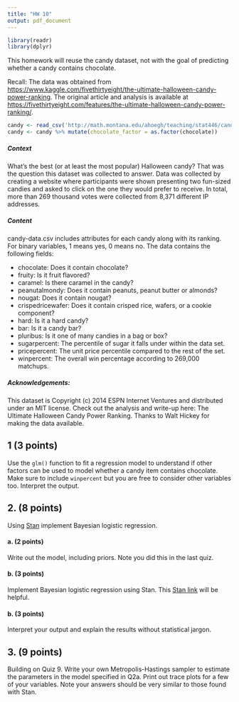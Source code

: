```yaml
---
title: "HW 10"
output: pdf_document
---
```


```r
library(readr)
library(dplyr)
```

This homework will reuse the candy dataset, not with the goal of predicting whether a candy contains chocolate.

Recall: The data was obtained from [https://www.kaggle.com/fivethirtyeight/the-ultimate-halloween-candy-power-ranking](https://www.kaggle.com/fivethirtyeight/the-ultimate-halloween-candy-power-ranking). The original article and analysis is available at
[https://fivethirtyeight.com/features/the-ultimate-halloween-candy-power-ranking/](https://fivethirtyeight.com/features/the-ultimate-halloween-candy-power-ranking/).

```r
candy <- read_csv('http://math.montana.edu/ahoegh/teaching/stat446/candy-data.csv')
candy <- candy %>% mutate(chocolate_factor = as.factor(chocolate))
```

##### Context

What’s the best (or at least the most popular) Halloween candy? That was the question this dataset was collected to answer. Data was collected by creating a website where participants were shown presenting two fun-sized candies and asked to click on the one they would prefer to receive. In total, more than 269 thousand votes were collected from 8,371 different IP addresses.

##### Content

candy-data.csv includes attributes for each candy along with its ranking. For binary variables, 1 means yes, 0 means no. The data contains the following fields:

- chocolate: Does it contain chocolate?
- fruity: Is it fruit flavored?
- caramel: Is there caramel in the candy?
- peanutalmondy: Does it contain peanuts, peanut butter or almonds?
- nougat: Does it contain nougat?
- crispedricewafer: Does it contain crisped rice, wafers, or a cookie component?
- hard: Is it a hard candy?
- bar: Is it a candy bar?
- pluribus: Is it one of many candies in a bag or box?
- sugarpercent: The percentile of sugar it falls under within the data set.
- pricepercent: The unit price percentile compared to the rest of the set.
- winpercent: The overall win percentage according to 269,000 matchups.

##### Acknowledgements:

This dataset is Copyright (c) 2014 ESPN Internet Ventures and distributed under an MIT license. Check out the analysis and write-up here: The Ultimate Halloween Candy Power Ranking. Thanks to Walt Hickey for making the data available.

## 1 (3 points)
Use the `glm()` function to fit a regression model to understand if other factors can be used to model whether a candy item contains chocolate. Make sure to include `winpercent` but you are free to consider other variables too. Interpret the output.

## 2.  (8 points)
Using [Stan](https://mc-stan.org/docs/2_18/stan-users-guide/logistic-probit-regression-section.html) implement Bayesian logistic regression.

#### a. (2 points)
Write out the model, including priors. Note you did this in the last quiz.

#### b. (3 points)
Implement Bayesian logistic regression using Stan. This [Stan link](https://mc-stan.org/docs/2_18/stan-users-guide/logistic-probit-regression-section.html) will be helpful.

#### b. (3 points)
Interpret your output and explain the results without statistical jargon.

## 3.  (9 points)
Building on Quiz 9. Write your own Metropolis-Hastings sampler to estimate the parameters in the model specified in Q2a. Print out trace plots for a few of your variables. Note your answers should be very similar to those found with Stan.